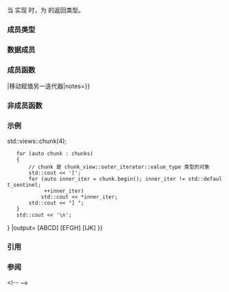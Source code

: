 {{cpp/ranges/chunk_view/title|''inner-iterator''}}
{{cpp/ranges/chunk_view/navbar}}

{{ddcl|since=c++23|notes={{mark expos}}|
class /*inner-iterator*/
}}

当 {{tt|V}} 实现 {{lconcept|input_range}} 时，为 {{rlpt|outer_iterator/value_type#begin|chunk_view::''outer-iterator''::value_type::begin}} 的返回类型。

===成员类型===
{{dsc begin}}
{{dsc hitem|成员类型|定义}}
{{dsc|{{tt|iterator_concept}}|{{c|std::input_iterator_tag}}}}
{{dsc|{{tt|difference_type}}|{{c|ranges::range_difference_t&lt;V&gt;}}}}
{{dsc|{{tt|value_type}}|{{c|ranges::range_value_t&lt;V&gt;}}}}
{{dsc end}}

===数据成员===
{{dsc begin}}
{{dsc hitem|数据成员|定义}}
{{dsc expos mem obj|parent_|private=yes|指向类型为 {{c|ranges::chunk_view*}} 的”父对象”的指针。}}
{{dsc end}}

===成员函数===
{{dsc begin}}
{{dsc mem ctor|cpp/ranges/chunk_view/inner_iterator/inner_iterator|构造迭代器|notes={{mark c++23}}}}
{{dsc mem fun|cpp/ranges/chunk_view/inner_iterator/operator{{=}}|移动赋值另一迭代器|notes={{mark c++23}}}}
{{dsc mem fun|cpp/ranges/chunk_view/inner_iterator/base|返回指向当前元素的迭代器|notes={{mark c++23}}}}
{{dsc mem fun|cpp/ranges/chunk_view/inner_iterator/operator*|访问元素|notes={{mark c++23}}}}
{{dsc mem fun|cpp/ranges/chunk_view/inner_iterator/operator_inc|title=operator++|增加迭代器|notes={{mark c++23}}}}
{{dsc end}}

===非成员函数===
{{dsc begin}}
{{dsc fun|cpp/ranges/chunk_view/inner_iterator/operator_cmp|title=operator==|比较迭代器与{{lt|cpp/iterator/default_sentinel_t|默认哨位}}|notes={{mark c++23}}}}
{{dsc fun|cpp/ranges/chunk_view/inner_iterator/operator-|title=operator-|计算剩余元素的数量|notes={{mark c++23}}}}
{{dsc fun|cpp/ranges/chunk_view/inner_iterator/iter_move|将底层迭代器解引用的结果转型为它的关联右值引用类型|notes={{mark c++23}}}}
{{dsc fun|cpp/ranges/chunk_view/inner_iterator/iter_swap|交换两个底层迭代器指向的对象|notes={{mark c++23}}}}
{{dsc end}}

===示例===
{{example
|code=
#include &lt;iostream&gt;
#include &lt;iterator&gt;
#include &lt;ranges&gt;
#include &lt;sstream&gt;

int main()
{
    auto letters = std::istringstream{"ABCDEFGHIJK"};

    auto chunks = std::ranges::istream_view&lt;char&gt;(letters)
                {{!}} std::views::chunk(4);

    for (auto chunk : chunks)
    {
        // chunk 是 chunk_view::outer_iterator::value_type 类型的对象
        std::cout &lt;&lt; '[';
        for (auto inner_iter = chunk.begin(); inner_iter != std::default_sentinel;
             ++inner_iter)
            std::cout &lt;&lt; *inner_iter;
        std::cout &lt;&lt; "] ";
    }
    std::cout &lt;&lt; '\n';
}
|output=
[ABCD] [EFGH] [IJK]
}}

===引用===
{{ref std c++23}}
{{ref std|title=Class chunk_view::''inner-iterator''|id=range.chunk.inner.iter|section=26.7.28.5}}
{{ref std end}}

===参阅===
{{dsc begin}}&lt;!--
{{dsc inc|cpp/ranges/chunk_view/dsc outer_iterator}}
{{dsc inc|cpp/ranges/chunk_view/dsc iterator}}--&gt;
{{dsc end}}

{{langlinks|de|en|es|ja|ru}}